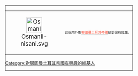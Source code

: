 <div style="float: left; border: 1px solid black; margin: 1px;">
{| cellspacing="0" style="width: 238px; color: silver; background: green;"
| style="width: 40px; height: 40px; background: dark red; text-align: center; font-size: 14pt;" |[[File:Osmanli-nisani.svg|50px]]
| style="font-size: 8pt; padding: 4pt; line-height: 1.25em;" | 這個用戶對'''[[奧斯曼帝國|<span style="color:salmon">鄂圖曼土耳其帝國</span>]]'''歷史很有興趣。
|}
[[Category:對鄂圖曼土耳其帝國有興趣的維基人]]